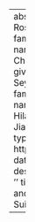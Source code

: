 ---
abstract: ''
author:
- name:
    family: Rosenfelder
    given: Ingrid
- name:
    family: Fruehwald
    given: Josef
- name:
    family: Brickhouse
    given: Christian
- name:
    family: Evanini
    given: Keelan
- name:
    family: Seyfarth
    given: Scott
- name:
    family: Gorman
    given: Kyle
- name:
    family: Prichard
    given: Hilary
- name:
    family: Yuan
    given: Jiahong
citation:
  issued: '2022'
  type: software
  url: https://github.com/JoFrhwld/FAVE
date: '2022'
date-format: YYYY
description: v2.0.0
params:
  notes: ''
title: FAVE (Forced Alignment and Vowel Extraction) Program Suite v2.0.0

---